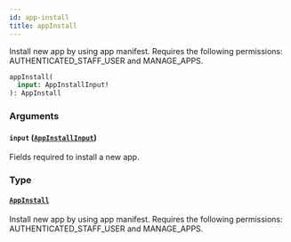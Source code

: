 ```yaml
---
id: app-install
title: appInstall
---
```



Install new app by using app manifest. Requires the following permissions: AUTHENTICATED_STAFF_USER and MANAGE_APPS.

```graphql
appInstall(
  input: AppInstallInput!
): AppInstall
```


### Arguments

#### `input` ([`AppInstallInput`](../../../developer/api-reference/inputs/app-install-input))

Fields required to install a new app.


### Type

#### [`AppInstall`](../../../developer/api-reference/objects/app-install) 

Install new app by using app manifest. Requires the following permissions: AUTHENTICATED_STAFF_USER and MANAGE_APPS.




